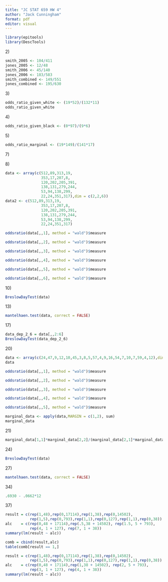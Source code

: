 ```yaml
---
title: "JC STAT 659 HW 4"
author: "Jack Cunningham"
format: pdf
editor: visual
---
```


```r
library(epitools)
library(DescTools)
```

2\)

```r
smith_2005 <- 104/411
jones_2005 <- 12/48
smith_2006 <- 45/140
jones_2006 <- 183/583
smith_combined <- 149/551
jones_combined <- 195/630

```

3\)

```r
odds_ratio_given_white <- (19*52)/(132*11)
odds_ratio_given_white
```

4\)

```r
odds_ratio_given_black <- (0*97)/(9*6)
```

5\)

```r
odds_ratio_marginal <- (19*149)/(141*17)
```

7\)

8\)

```r
data <- array(c(512,89,313,19,
                353,17,207,8,
                120,202,205,391,
                138,131,279,244,
                53,94,138,299,
                22,24,351,317),dim = c(2,2,6))
data2 <- c(512,89,313,19,
                353,17,207,8,
                120,202,205,391,
                138,131,279,244,
                53,94,138,299,
                22,24,351,317)
```

```r
oddsratio(data[,,1], method = "wald")$measure
```

```r
oddsratio(data[,,2], method = "wald")$measure
```

```r
oddsratio(data[,,3], method = "wald")$measure
```

```r
oddsratio(data[,,4], method = "wald")$measure
```

```r
oddsratio(data[,,5], method = "wald")$measure
```

```r
oddsratio(data[,,6], method = "wald")$measure
```

10\)

```r
BreslowDayTest(data)
```

13\)

```r
mantelhaen.test(data, correct = FALSE)
```

17\)

```r
data_dep_2_6 = data[,,2:6]
BreslowDayTest(data_dep_2_6)
```

20\)

```r
data <- array(c(24,47,9,12,10,45,3,8,5,57,4,9,16,54,7,10,7,59,4,12),dim = c(2,2,5))
data
```

```r
oddsratio(data[,,1], method = "wald")$measure
```

```r
oddsratio(data[,,2], method = "wald")$measure
```

```r
oddsratio(data[,,3], method = "wald")$measure
```

```r
oddsratio(data[,,4], method = "wald")$measure
```

```r
oddsratio(data[,,5], method = "wald")$measure
```

```r
marginal_data <- apply(data,MARGIN = c(1,2), sum)
marginal_data
```

21\)

```r
marginal_data[1,1]*marginal_data[2,2]/(marginal_data[2,1]*marginal_data[1,2])
```

24\)

```r
BreslowDayTest(data)
```

27\)

```r
mantelhaen.test(data, correct = FALSE)
```

34\)

```r
.6930 - .0662*12
```

37\)

```r
result = c(rep(1,48),rep(0,17114),rep(1,38),rep(0,14502),
           rep(1,5),rep(0,793),rep(1,1),rep(0,127),rep(1,1),rep(0,38))
alc    = c(rep(0,48 + 17114),rep(.5,38 + 14502), rep(1.5, 5 + 793),
           rep(4, 1 + 127), rep(7, 1 + 38))
summary(lm(result ~ alc))
```

```r
comb = cbind(result,alc)
table(comb[result == 1,]
```

```r
result = c(rep(1,48),rep(0,17114),rep(1,38),rep(0,14502),
           rep(1,5),rep(0,793),rep(1,1),rep(0,127),rep(1,1),rep(0,38))
alc    = c(rep(0,48 + 17114),rep(1,38 + 14502), rep(2, 5 + 793),
           rep(3, 1 + 127), rep(4, 1 + 38))
summary(lm(result ~ alc))
```
